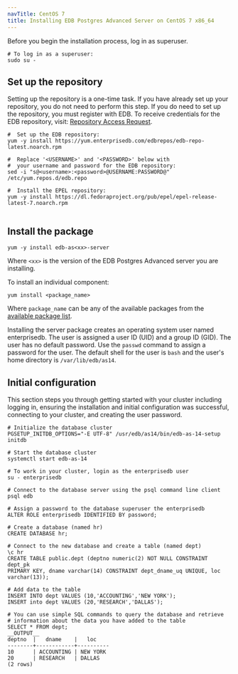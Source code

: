 ```yaml
---
navTitle: CentOS 7
title: Installing EDB Postgres Advanced Server on CentOS 7 x86_64
---
```


Before you begin the installation process, log in as superuser.

```shell
# To log in as a superuser:
sudo su -
```

## Set up the repository

Setting up the repository is a one-time task. If you have already set up your repository, you do not need to perform this step. If you do need to set up the repository, you must register with EDB. To receive credentials for the EDB repository, visit: [Repository Access Request](https://www.enterprisedb.com/repository-access-request).

```shell
#  Set up the EDB repository:
yum -y install https://yum.enterprisedb.com/edbrepos/edb-repo-latest.noarch.rpm

#  Replace '<USERNAME>' and '<PASSWORD>' below with
#  your username and password for the EDB repository:
sed -i "s@<username>:<password>@USERNAME:PASSWORD@" /etc/yum.repos.d/edb.repo

#  Install the EPEL repository:
yum -y install https://dl.fedoraproject.org/pub/epel/epel-release-latest-7.noarch.rpm


```

## Install the package

```shell
yum -y install edb-as<xx>-server
```

Where `<xx>` is the version of the EDB Postgres Advanced server you are installing.

To install an individual component:

```shell
yum install <package_name>
```

Where `package_name` can be any of the available packages from the [available package list](/epas/latest/epas_inst_linux/install_details/rpm_packages/).

Installing the server package creates an operating system user named enterprisedb. The user is assigned a user ID (UID) and a group ID (GID). The user has no default password. Use the `passwd` command to assign a password for the user. The default shell for the user is `bash` and the user's home directory is `/var/lib/edb/as14`.

## Initial configuration

This section steps you through getting started with your cluster including logging in, ensuring the installation and initial configuration was successful, connecting to your cluster, and creating the user password.

```shell
# Initialize the database cluster
PGSETUP_INITDB_OPTIONS="-E UTF-8" /usr/edb/as14/bin/edb-as-14-setup initdb

# Start the database cluster
systemctl start edb-as-14

# To work in your cluster, login as the enterprisedb user
su - enterprisedb

# Connect to the database server using the psql command line client
psql edb

# Assign a password to the database superuser the enterprisedb
ALTER ROLE enterprisedb IDENTIFIED BY password;

# Create a database (named hr)
CREATE DATABASE hr;

# Connect to the new database and create a table (named dept)
\c hr
CREATE TABLE public.dept (deptno numeric(2) NOT NULL CONSTRAINT dept_pk
PRIMARY KEY, dname varchar(14) CONSTRAINT dept_dname_uq UNIQUE, loc
varchar(13));

# Add data to the table
INSERT INTO dept VALUES (10,'ACCOUNTING','NEW YORK');
INSERT into dept VALUES (20,'RESEARCH','DALLAS');

# You can use simple SQL commands to query the database and retrieve
# information about the data you have added to the table
SELECT * FROM dept;
__OUTPUT__
deptno  |   dname    |   loc
--------+------------+----------
10      | ACCOUNTING | NEW YORK
20      | RESEARCH   | DALLAS
(2 rows)
```
